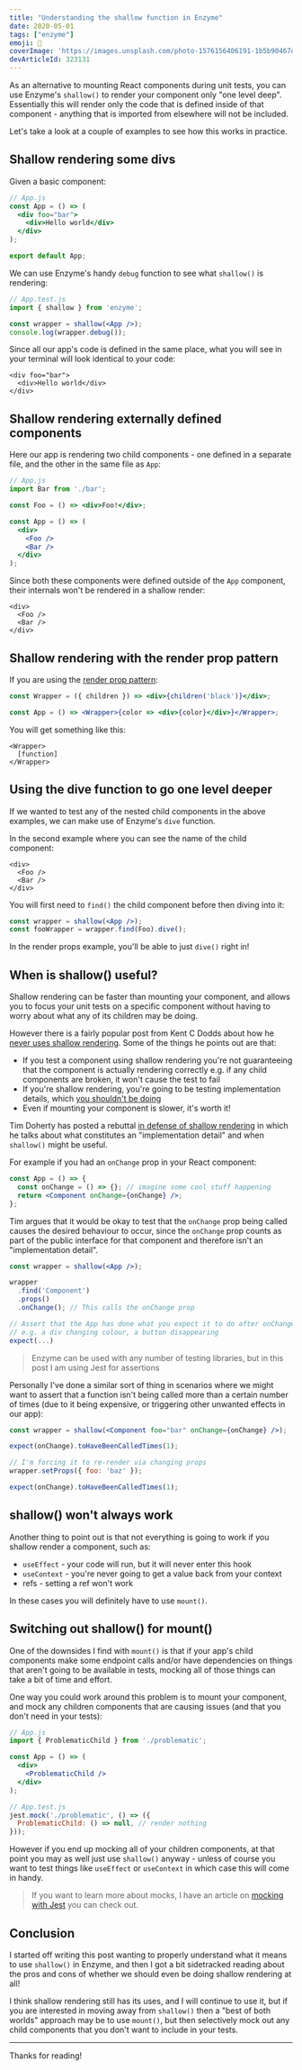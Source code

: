 ```yaml
---
title: "Understanding the shallow function in Enzyme"
date: 2020-05-01
tags: ["enzyme"]
emoji: 🐬
coverImage: 'https://images.unsplash.com/photo-1576156406191-1b5b90467d9a?ixlib=rb-1.2.1&ixid=eyJhcHBfaWQiOjEyMDd9&auto=format&fit=crop&w=1867&q=80'
devArticleId: 323131
--- 
```


As an alternative to mounting React components during unit tests, you can use Enzyme's `shallow()` to render your component only "one level deep". Essentially this will render only the code that is defined inside of that component - anything that is imported from elsewhere will not be included. 

Let's take a look at a couple of examples to see how this works in practice.

## Shallow rendering some divs

Given a basic component:

```jsx
// App.js 
const App = () => (
  <div foo="bar">
    <div>Hello world</div>
  </div>
);

export default App;
```

We can use Enzyme's handy `debug` function to see what `shallow()` is rendering:

```jsx
// App.test.js
import { shallow } from 'enzyme';

const wrapper = shallow(<App />);
console.log(wrapper.debug());
```

Since all our app's code is defined in the same place, what you will see in your terminal will look identical to your code: 

```
<div foo="bar">
  <div>Hello world</div>
</div>
```

## Shallow rendering externally defined components

Here our app is rendering two child components - one defined in a separate file, and the other in the same file as `App`: 

```jsx
// App.js
import Bar from './bar';

const Foo = () => <div>Foo!</div>;

const App = () => (
  <div>
    <Foo />
    <Bar />
  </div>
);
```

Since both these components were defined outside of the `App` component, their internals won't be rendered in a shallow render:

```
<div>
  <Foo />
  <Bar />
</div>
```

## Shallow rendering with the render prop pattern

If you are using the [render prop pattern](https://reactpatterns.com/#render-prop):

```jsx
const Wrapper = ({ children }) => <div>{children('black')}</div>;

const App = () => <Wrapper>{color => <div>{color}</div>}</Wrapper>;
```

You will get something like this:

```
<Wrapper>
  [function]
</Wrapper>
```

## Using the dive function to go one level deeper

If we wanted to test any of the nested child components in the above examples, we can make use of Enzyme's `dive` function.

In the second example where you can see the name of the child component:

```
<div>
  <Foo />
  <Bar />
</div>
```

You will first need to `find()` the child component before then diving into it:

```jsx
const wrapper = shallow(<App />);
const fooWrapper = wrapper.find(Foo).dive();
```

In the render props example, you'll be able to just `dive()` right in!

## When is shallow() useful?

Shallow rendering can be faster than mounting your component, and allows you to focus your unit tests on a specific component without having to worry about what any of its children may be doing.

However there is a fairly popular post from Kent C Dodds about how he [never uses shallow rendering](https://kentcdodds.com/blog/why-i-never-use-shallow-rendering). Some of the things he points out are that:

- If you test a component using shallow rendering you're not guaranteeing that the component is actually rendering correctly e.g. if any child components are broken, it won't cause the test to fail
- If you're shallow rendering, you're going to be testing implementation details, which [you shouldn't be doing](https://kentcdodds.com/blog/testing-implementation-details)
- Even if mounting your component is slower, it's worth it!

Tim Doherty has posted a rebuttal [in defense of shallow rendering](https://medium.com/javascript-in-plain-english/in-defense-of-shallow-rendering-5f627f7c155d) in which he talks about what constitutes an "implementation detail" and when `shallow()` might be useful.

For example if you had an `onChange` prop in your React component:

```jsx
const App = () => {
  const onChange = () => {}; // imagine some cool stuff happening
  return <Component onChange={onChange} />;
};
```

Tim argues that it would be okay to test that the `onChange` prop being called causes the desired behaviour to occur, since the `onChange` prop counts as part of the public interface for that component and therefore isn't an "implementation detail".

```jsx
const wrapper = shallow(<App />);

wrapper
  .find('Component')
  .props()
  .onChange(); // This calls the onChange prop

// Assert that the App has done what you expect it to do after onChange! 
// e.g. a div changing colour, a button disappearing
expect(...) 
```

> Enzyme can be used with any number of testing libraries, but in this post I am using Jest for assertions

Personally I've done a similar sort of thing in scenarios where we might want to assert that a function isn't being called more than a certain number of times (due to it being expensive, or triggering other unwanted effects in our app):

```jsx
const wrapper = shallow(<Component foo="bar" onChange={onChange} />);

expect(onChange).toHaveBeenCalledTimes(1);

// I'm forcing it to re-render via changing props
wrapper.setProps({ foo: 'baz' }); 

expect(onChange).toHaveBeenCalledTimes(1);
```

## shallow() won't always work

Another thing to point out is that not everything is going to work if you shallow render a component, such as:

- `useEffect` - your code will run, but it will never enter this hook
- `useContext` - you're never going to get a value back from your context
- refs - setting a ref won't work

In these cases you will definitely have to use `mount()`.

## Switching out shallow() for mount()

One of the downsides I find with `mount()` is that if your app's child components make some endpoint calls and/or have dependencies on things that aren't going to be available in tests, mocking all of those things can take a bit of time and effort.

One way you could work around this problem is to mount your component, and mock any children components that are causing issues (and that you don't need in your tests): 

```jsx
// App.js
import { ProblematicChild } from './problematic';

const App = () => (
  <div>
    <ProblematicChild />
  </div>
);

// App.test.js
jest.mock('./problematic', () => ({
  ProblematicChild: () => null, // render nothing
}));
```

However if you end up mocking all of your children components, at that point you may as well just use `shallow()` anyway - unless of course you want to test things like `useEffect` or `useContext` in which case this will come in handy.

> If you want to learn more about mocks, I have an article on [mocking with Jest](/mocking-with-jest/) you can check out.

## Conclusion

I started off writing this post wanting to properly understand what it means to use `shallow()` in Enzyme, and then I got a bit sidetracked reading about the pros and cons of whether we should even be doing shallow rendering at all!

I think shallow rendering still has its uses, and I will continue to use it, but if you are interested in moving away from `shallow()` then a "best of both worlds" approach may be to use `mount()`, but then selectively mock out any child components that you don't want to include in your tests.

---

Thanks for reading!